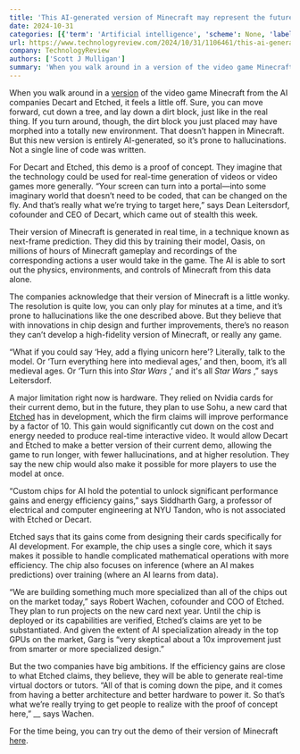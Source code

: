 ```yaml
---
title: 'This AI-generated version of Minecraft may represent the future of real-time video generation'
date: 2024-10-31
categories: [{'term': 'Artificial intelligence', 'scheme': None, 'label': None}, {'term': 'App', 'scheme': None, 'label': None}]
url: https://www.technologyreview.com/2024/10/31/1106461/this-ai-generated-minecraft-may-represent-the-future-of-real-time-video-generation/
company: TechnologyReview
authors: ['Scott J Mulligan']
summary: 'When you walk around in a version of the video game Minecraft from the AI companies Decart and Etched, it feels a little off. Sure, you can move forward, cut down a tree, and lay down a dirt block, just like in the real thing. If you turn around, though, the dirt block you just…'
---
```



When you walk around in a [version](https://oasis.decart.ai/) of the video
game Minecraft from the AI companies Decart and Etched, it feels a little off.
Sure, you can move forward, cut down a tree, and lay down a dirt block, just
like in the real thing. If you turn around, though, the dirt block you just
placed may have morphed into a totally new environment. That doesn’t happen in
Minecraft. But this new version is entirely AI-generated, so it’s prone to
hallucinations. Not a single line of code was written.

For Decart and Etched, this demo is a proof of concept. They imagine that the
technology could be used for real-time generation of videos or video games
more generally. “Your screen can turn into a portal—into some imaginary world
that doesn’t need to be coded, that can be changed on the fly. And that’s
really what we’re trying to target here,” says Dean Leitersdorf, cofounder and
CEO of Decart, which came out of stealth this week.

Their version of Minecraft is generated in real time, in a technique known as
next-frame prediction. They did this by training their model, Oasis, on
millions of hours of Minecraft gameplay and recordings of the corresponding
actions a user would take in the game. The AI is able to sort out the physics,
environments, and controls of Minecraft from this data alone.

The companies acknowledge that their version of Minecraft is a little wonky.
The resolution is quite low, you can only play for minutes at a time, and it’s
prone to hallucinations like the one described above. But they believe that
with innovations in chip design and further improvements, there’s no reason
they can’t develop a high-fidelity version of Minecraft, or really any game.

“What if you could say ‘Hey, add a flying unicorn here’? Literally, talk to
the model. Or ‘Turn everything here into medieval ages,’ and then, boom, it’s
all medieval ages. Or ‘Turn this into _Star Wars_ ,’ and it's all _Star Wars_
,” says Leitersdorf.

A major limitation right now is hardware. They relied on Nvidia cards for
their current demo, but in the future, they plan to use Sohu, a new card that
[Etched](https://www.etched.com/) has in development, which the firm claims
will improve performance by a factor of 10. This gain would significantly cut
down on the cost and energy needed to produce real-time interactive video. It
would allow Decart and Etched to make a better version of their current demo,
allowing the game to run longer, with fewer hallucinations, and at higher
resolution. They say the new chip would also make it possible for more players
to use the model at once.

“Custom chips for AI hold the potential to unlock significant performance
gains and energy efficiency gains,” says Siddharth Garg, a professor of
electrical and computer engineering at NYU Tandon, who is not associated with
Etched or Decart.

Etched says that its gains come from designing their cards specifically for AI
development. For example, the chip uses a single core, which it says makes it
possible to handle complicated mathematical operations with more efficiency.
The chip also focuses on inference (where an AI makes predictions) over
training (where an AI learns from data).

“We are building something much more specialized than all of the chips out on
the market today,” says Robert Wachen, cofounder and COO of Etched. They plan
to run projects on the new card next year. Until the chip is deployed or its
capabilities are verified, Etched’s claims are yet to be substantiated. And
given the extent of AI specialization already in the top GPUs on the market,
Garg is “very skeptical about a 10x improvement just from smarter or more
specialized design.”

But the two companies have big ambitions. If the efficiency gains are close to
what Etched claims, they believe, they will be able to generate real-time
virtual doctors or tutors. “All of that is coming down the pipe, and it comes
from having a better architecture and better hardware to power it. So that’s
what we’re really trying to get people to realize with the proof of concept
here,” __ says Wachen.

For the time being, you can try out the demo of their version of Minecraft
[here](https://oasis.decart.ai/welcome).


